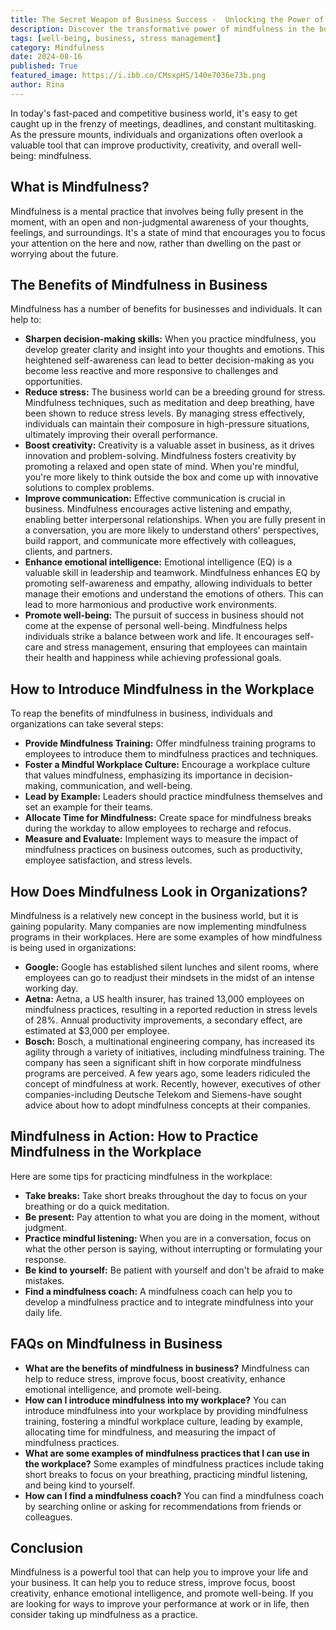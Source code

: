 ```yaml
---
title: The Secret Weapon of Business Success -  Unlocking the Power of Mindfulness
description: Discover the transformative power of mindfulness in the business world. Learn how mindfulness can help you reduce stress, improve focus, boost creativity, enhance emotional intelligence, and promote well-being. This blog post explores the benefits of mindfulness in business and provides practical tips for incorporating mindfulness into your workplace.
tags: [well-being, business, stress management]
category: Mindfulness
date: 2024-08-16
published: True
featured_image: https://i.ibb.co/CMsxpHS/140e7036e73b.png
author: Rina
---
```



In today's fast-paced and competitive business world, it's easy to get caught up in the frenzy of meetings, deadlines, and constant multitasking. As the pressure mounts, individuals and organizations often overlook a valuable tool that can improve productivity, creativity, and overall well-being: mindfulness. 

## What is Mindfulness?

Mindfulness is a mental practice that involves being fully present in the moment, with an open and non-judgmental awareness of your thoughts, feelings, and surroundings. It's a state of mind that encourages you to focus your attention on the here and now, rather than dwelling on the past or worrying about the future.

## The Benefits of Mindfulness in Business

Mindfulness has a number of benefits for businesses and individuals. It can help to:

* **Sharpen decision-making skills:** When you practice mindfulness, you develop greater clarity and insight into your thoughts and emotions. This heightened self-awareness can lead to better decision-making as you become less reactive and more responsive to challenges and opportunities.
* **Reduce stress:** The business world can be a breeding ground for stress. Mindfulness techniques, such as meditation and deep breathing, have been shown to reduce stress levels. By managing stress effectively, individuals can maintain their composure in high-pressure situations, ultimately improving their overall performance.
* **Boost creativity:** Creativity is a valuable asset in business, as it drives innovation and problem-solving. Mindfulness fosters creativity by promoting a relaxed and open state of mind. When you're mindful, you're more likely to think outside the box and come up with innovative solutions to complex problems.
* **Improve communication:** Effective communication is crucial in business. Mindfulness encourages active listening and empathy, enabling better interpersonal relationships. When you are fully present in a conversation, you are more likely to understand others' perspectives, build rapport, and communicate more effectively with colleagues, clients, and partners.
* **Enhance emotional intelligence:** Emotional intelligence (EQ) is a valuable skill in leadership and teamwork. Mindfulness enhances EQ by promoting self-awareness and empathy, allowing individuals to better manage their emotions and understand the emotions of others. This can lead to more harmonious and productive work environments.
* **Promote well-being:** The pursuit of success in business should not come at the expense of personal well-being. Mindfulness helps individuals strike a balance between work and life. It encourages self-care and stress management, ensuring that employees can maintain their health and happiness while achieving professional goals.

## How to Introduce Mindfulness in the Workplace

To reap the benefits of mindfulness in business, individuals and organizations can take several steps:

* **Provide Mindfulness Training:** Offer mindfulness training programs to employees to introduce them to mindfulness practices and techniques.
* **Foster a Mindful Workplace Culture:** Encourage a workplace culture that values mindfulness, emphasizing its importance in decision-making, communication, and well-being.
* **Lead by Example:** Leaders should practice mindfulness themselves and set an example for their teams.
* **Allocate Time for Mindfulness:** Create space for mindfulness breaks during the workday to allow employees to recharge and refocus.
* **Measure and Evaluate:** Implement ways to measure the impact of mindfulness practices on business outcomes, such as productivity, employee satisfaction, and stress levels.

## How Does Mindfulness Look in Organizations?

Mindfulness is a relatively new concept in the business world, but it is gaining popularity. Many companies are now implementing mindfulness programs in their workplaces. Here are some examples of how mindfulness is being used in organizations:

* **Google:** Google has established silent lunches and silent rooms, where employees can go to readjust their mindsets in the midst of an intense working day.
* **Aetna:** Aetna, a US health insurer, has trained 13,000 employees on mindfulness practices, resulting in a reported reduction in stress levels of 28%. Annual productivity improvements, a secondary effect, are estimated at $3,000 per employee.
* **Bosch:** Bosch, a multinational engineering company, has increased its agility through a variety of initiatives, including mindfulness training. The company has seen a significant shift in how corporate mindfulness programs are perceived. A few years ago, some leaders ridiculed the concept of mindfulness at work. Recently, however, executives of other companies-including Deutsche Telekom and Siemens-have sought advice about how to adopt mindfulness concepts at their companies.

## Mindfulness in Action: How to Practice Mindfulness in the Workplace

Here are some tips for practicing mindfulness in the workplace:

* **Take breaks:** Take short breaks throughout the day to focus on your breathing or do a quick meditation.
* **Be present:** Pay attention to what you are doing in the moment, without judgment.
* **Practice mindful listening:** When you are in a conversation, focus on what the other person is saying, without interrupting or formulating your response.
* **Be kind to yourself:** Be patient with yourself and don't be afraid to make mistakes.
* **Find a mindfulness coach:** A mindfulness coach can help you to develop a mindfulness practice and to integrate mindfulness into your daily life.

## FAQs on Mindfulness in Business

* **What are the benefits of mindfulness in business?**
Mindfulness can help to reduce stress, improve focus, boost creativity, enhance emotional intelligence, and promote well-being.
* **How can I introduce mindfulness into my workplace?**
You can introduce mindfulness into your workplace by providing mindfulness training, fostering a mindful workplace culture, leading by example, allocating time for mindfulness, and measuring the impact of mindfulness practices.
* **What are some examples of mindfulness practices that I can use in the workplace?**
Some examples of mindfulness practices include taking short breaks to focus on your breathing, practicing mindful listening, and being kind to yourself.
* **How can I find a mindfulness coach?**
You can find a mindfulness coach by searching online or asking for recommendations from friends or colleagues.

## Conclusion

Mindfulness is a powerful tool that can help you to improve your life and your business. It can help you to reduce stress, improve focus, boost creativity, enhance emotional intelligence, and promote well-being. If you are looking for ways to improve your performance at work or in life, then consider taking up mindfulness as a practice.

